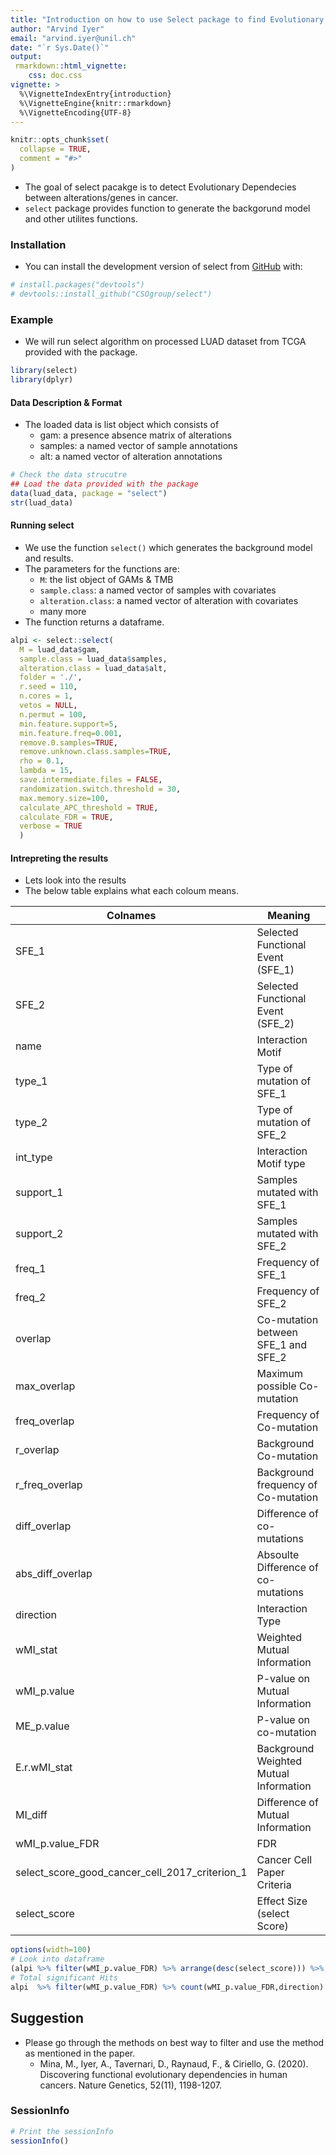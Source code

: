 ```yaml
---
title: "Introduction on how to use Select package to find Evolutionary Dependencies."
author: "Arvind Iyer"
email: "arvind.iyer@unil.ch"
date: "`r Sys.Date()`"
output: 
 rmarkdown::html_vignette:
    css: doc.css
vignette: >
  %\VignetteIndexEntry{introduction}
  %\VignetteEngine{knitr::rmarkdown}
  %\VignetteEncoding{UTF-8}
---
```


```r
knitr::opts_chunk$set(
  collapse = TRUE,
  comment = "#>"
)
```

- The goal of select pacakge is to detect Evolutionary Dependecies between alterations/genes in cancer.
- `select` package provides function to generate the backgorund model and other utilites functions.

### Installation

- You can install the development version of select from [GitHub](https://github.com/CSOgroup/select) with:
``` r
# install.packages("devtools")
# devtools::install_github("CSOgroup/select")
```

### Example

- We will run select algorithm on processed LUAD dataset from TCGA provided with the package.


```r
library(select)
library(dplyr)
```

#### Data Description & Format

- The loaded data is list object which consists of 
  - gam: a presence absence matrix of alterations
  - samples: a named vector of sample annotations
  - alt: a named vector of alteration annotations

```r
# Check the data strucutre
## Load the data provided with the package
data(luad_data, package = "select")
str(luad_data)
```

#### Running select

- We use the function `select()` which generates the background model and results.
- The parameters for the functions are:
  - `M`: the list object of GAMs & TMB
  - `sample.class`: a named vector of samples with covariates
  - `alteration.class`: a named vector of alteration with covariates
  - many more

- The function returns a dataframe.

```r
alpi <- select::select(
  M = luad_data$gam,
  sample.class = luad_data$samples,
  alteration.class = luad_data$alt,
  folder = './',
  r.seed = 110,
  n.cores = 1,
  vetos = NULL,
  n.permut = 100,
  min.feature.support=5,
  min.feature.freq=0.001,
  remove.0.samples=TRUE,
  remove.unknown.class.samples=TRUE,
  rho = 0.1,
  lambda = 15,
  save.intermediate.files = FALSE,
  randomization.switch.threshold = 30,
  max.memory.size=100,
  calculate_APC_threshold = TRUE,
  calculate_FDR = TRUE,
  verbose = TRUE
  )
```

#### Intrepreting the results
- Lets look into the results
- The below table explains what each coloum means.

| Colnames                                       | Meaning                                  |
|------------------------------------------------|------------------------------------------|
| SFE_1                                          | Selected Functional Event (SFE_1)        |
| SFE_2                                          | Selected Functional Event  (SFE_2)       |
| name                                           | Interaction Motif                        |
| type_1                                         | Type of mutation of SFE_1                |
| type_2                                         | Type of mutation of SFE_2                |
| int_type                                       | Interaction Motif  type                  |
| support_1                                      | Samples mutated with  SFE_1              |
| support_2                                      | Samples mutated with  SFE_2              |
| freq_1                                         | Frequency of SFE_1                       |
| freq_2                                         | Frequency of SFE_2                       |
| overlap                                        | Co-mutation between   SFE_1 and SFE_2    |
| max_overlap                                    | Maximum possible   Co-mutation           |
| freq_overlap                                   | Frequency of   Co-mutation               |
| r_overlap                                      | Background   Co-mutation                 |
| r_freq_overlap                                 | Background frequency   of Co-mutation    |
| diff_overlap                                   | Difference of   co-mutations             |
| abs_diff_overlap                               | Absoulte Difference   of co-mutations    |
| direction                                      | Interaction Type                         |
| wMI_stat                                       | Weighted Mutual   Information            |
| wMI_p.value                                    | P-value on Mutual   Information          |
| ME_p.value                                     | P-value on   co-mutation                 |
| E.r.wMI_stat                                   | Background Weighted   Mutual Information |
| MI_diff                                        | Difference of Mutual   Information       |
| wMI_p.value_FDR                                | FDR                                      |
| select_score_good_cancer_cell_2017_criterion_1 | Cancer Cell Paper Criteria               |
| select_score                                   | Effect Size (select Score)               |


```r
options(width=100)
# Look into dataframe
(alpi %>% filter(wMI_p.value_FDR) %>% arrange(desc(select_score))) %>% head(2) 
# Total significant Hits
alpi  %>% filter(wMI_p.value_FDR) %>% count(wMI_p.value_FDR,direction)
```


## Suggestion

- Please go through the methods on best way to filter and use the method as mentioned in the paper.
  - Mina, M., Iyer, A., Tavernari, D., Raynaud, F., & Ciriello, G. (2020). Discovering functional evolutionary dependencies in human cancers. Nature Genetics, 52(11), 1198-1207. 


### SessionInfo
```r
# Print the sessionInfo
sessionInfo()
```